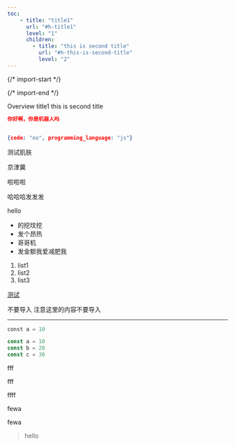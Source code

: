 ```yaml
---
toc: 
    - title: "title1"
      url: "#h-title1"
      level: "1"
      children:
        - title: "this is second title"
          url: "#h-this-is-second-title"
          level: "2"
---
```


{/* import-start */}
  
{/* import-end */}
   
<STitle>
Overview
</STitle>

<SH level="1" id="h-title1">
title1
</SH>


<SH level="2" id="h-this-is-second-title">
this is second title
</SH>


<SCodeBlockTab>

<SCodeBlock language="json" focus="" filename="index.js" tabid="0">

```json
你好啊，你是机器人吗
```
</SCodeBlock>

<SCodeBlock language="json" focus="" filename="index.js" tabid="0">

```json
```
</SCodeBlock>

<SCodeBlock language="json" focus="" filename="Universal" tabid="1">

```json
{code: "oo", programming_language: "js"}
```
</SCodeBlock>



</SCodeBlockTab>

测试肌肤

京津冀

啦啦啦

哈哈哈发发发

hello

* 的挖坟挖
* 发个昂热
* 哥哥机
* 发金额我爱减肥我

1. list1
2. list2
3. list3

[测试](https://google.com)

<SCallout>

<SCalloutHeader type="warning">
不要导入

</SCalloutHeader>


<SCalloutContent>
注意这里的内容不要导入

</SCalloutContent>

</SCallout>

---

<SCodeBlockTab>

<SCodeBlock language="py" focus="" filename="main.py" tabid="0">

```py
const a = 10
```
</SCodeBlock>

<SCodeBlock language="js" focus="" filename="index.js" tabid="1">

```js
const a = 10
const b = 20
const c = 30
```
</SCodeBlock>


</SCodeBlockTab>

<SImage width="192px" height="192px" src="https://zego-to-spreading.oss-ap-southeast-1.aliyuncs.com/4afe04090eb51d5cb9fa28eb44e20383/workspace48/android-chrome-192x192.png" alt="android-chrome-192x192.png" title="null" caption="fewafewa">
</SImage>

<SVideo className="s-video-wrapper" src="https://www.youtube.com/watch?v=-U48AAZo_Cw" width="100%" height="100%" type="youtube" > 
</SVideo>

<STable colgroup="200,200,200" width="600">
<STableRow>
<STableHeader colspan="1" rowspan="1" colwidth="200" >

fff

</STableHeader>
<STableHeader colspan="1" rowspan="1" colwidth="200" >

fff

</STableHeader>
<STableHeader colspan="1" rowspan="1" colwidth="200" >

ffff

</STableHeader>
</STableRow>

<STableRow>
<STableCell colspan="1" rowspan="1" colwidth="200" >

fewa

</STableCell>
<STableCell colspan="1" rowspan="1" colwidth="200" >


</STableCell>
<STableCell colspan="1" rowspan="1" colwidth="200" >


</STableCell>
</STableRow>

<STableRow>
<STableCell colspan="1" rowspan="1" colwidth="200" >

fewa

</STableCell>
<STableCell colspan="1" rowspan="1" colwidth="200" >


</STableCell>
<STableCell colspan="1" rowspan="1" colwidth="200" >


</STableCell>
</STableRow>

</STable>

> hello

<SVideo className="s-video-wrapper" src="https://www.youtube.com/watch?v=-U48AAZo_Cw" width="100%" height="100%" type="youtube" > 
</SVideo>

<SVideo className="s-video-wrapper" src="https://www.youtube.com/watch?v=-U48AAZo_Cw" width="100%" height="100%" type="youtube" > 
</SVideo>

<SVideo className="s-video-wrapper" src="https://www.youtube.com/watch?v=-U48AAZo_Cw" width="100%" height="100%" type="youtube" > 
</SVideo>

<SVideo className="s-video-wrapper" src="https://www.youtube.com/watch?v=-U48AAZo_Cw" width="100%" height="100%" type="youtube" > 
</SVideo>

<SVideo className="s-video-wrapper" src="https://www.youtube.com/watch?v=-U48AAZo_Cw" width="100%" height="100%" type="youtube" > 
</SVideo>

<SVideo className="s-video-wrapper" src="https://www.youtube.com/watch?v=-U48AAZo_Cw" width="100%" height="100%" type="youtube" > 
</SVideo>

<SVideo className="s-video-wrapper" src="https://www.youtube.com/watch?v=-U48AAZo_Cw" width="100%" height="100%" type="youtube" > 
</SVideo>

<SVideo className="s-video-wrapper" src="https://www.youtube.com/watch?v=-U48AAZo_Cw" width="100%" height="100%" type="youtube" > 
</SVideo>

<SVideo className="s-video-wrapper" src="https://www.youtube.com/watch?v=-U48AAZo_Cw" width="100%" height="100%" type="youtube" > 
</SVideo>

<SVideo className="s-video-wrapper" src="https://www.youtube.com/watch?v=-U48AAZo_Cw" width="100%" height="100%" type="youtube" > 
</SVideo>

